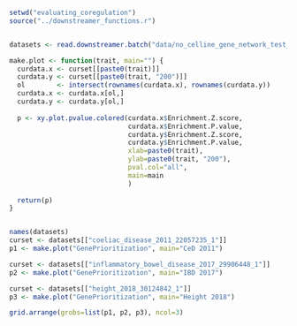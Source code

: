 ```r
setwd("evaluating_coregulation")
source("../downstreamer_functions.r")


datasets <- read.downstreamer.batch("data/no_celline_gene_network_test_results/", potential_traits = c("GenePrioritization", "GenePrioritization200"), USE.CACHE = F)


```

```r
make.plot <- function(trait, main="") {
  curdata.x <- curset[[paste0(trait)]]
  curdata.y <- curset[[paste0(trait, "200")]]
  ol        <- intersect(rownames(curdata.x), rownames(curdata.y))
  curdata.x <- curdata.x[ol,]
  curdata.y <- curdata.y[ol,]
  
  p <- xy.plot.pvalue.colored(curdata.x$Enrichment.Z.score,
                              curdata.x$Enrichment.P.value,
                              curdata.y$Enrichment.Z.score,
                              curdata.y$Enrichment.P.value,
                              xlab=paste0(trait),
                              ylab=paste0(trait, "200"),
                              pval.col="all",
                              main=main
                              )
  
  return(p)
}


names(datasets)
curset <- datasets[["coeliac_disease_2011_22057235_1"]]
p1 <- make.plot("GenePrioritization", main="CeD 2011")

curset <- datasets[["inflammatory_bowel_disease_2017_29906448_1"]]
p2 <- make.plot("GenePrioritization", main="IBD 2017")

curset <- datasets[["height_2018_30124842_1"]]
p3 <- make.plot("GenePrioritization", main="Height 2018")

grid.arrange(grobs=list(p1, p2, p3), ncol=3)
```

